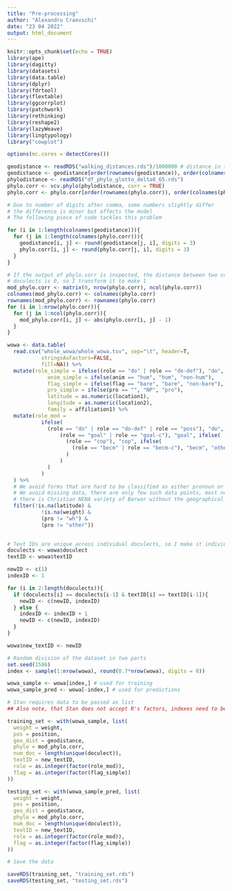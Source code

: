 ---
title: "Pre-processing"
author: "Alexandru Craevschi"
date: "23 04 2022"
output: html_document
---

```{r setup, include=FALSE}
knitr::opts_chunk$set(echo = TRUE)
library(ape)
library(dagitty)
library(datasets)
library(data.table)
library(dplyr)
library(fdrtool)
library(flextable)
library(ggcorrplot)
library(patchwork)
library(rethinking)
library(reshape2)
library(lazyWeave)
library(lingtypology)
library("cowplot")

options(mc.cores = detectCores())
```

```{r}
geodistance <- readRDS("walking_distances.rds")/1000000 # distance in thousands of km
geodistance <- geodistance[order(rownames(geodistance)), order(colnames(geodistance))]
phylodistance <- readRDS("df_phylo_glotto_delta0_65.rds")
phylo.corr <- vcv.phylo(phylodistance, corr = TRUE)
phylo.corr <- phylo.corr[order(rownames(phylo.corr)), order(colnames(phylo.corr))]

# Due to number of digits after comma, some numbers slightly differ 
# the difference is minor but affects the model
# The following piece of code tackles this problem 

for (i in 1:length(colnames(geodistance))){
  for (j in 1:length(colnames(phylo.corr))){
    geodistance[i, j] <- round(geodistance[j, i], digits = 3)
    phylo.corr[i, j] <- round(phylo.corr[j, i], digits = 3)
  }
}
```

```{r}
# If the output of phylo.corr is inspected, the distance between two completely unrelated
# doculects is 0, so I transform it to make 1 
mod_phylo.corr <- matrix(0, nrow(phylo.corr), ncol(phylo.corr))
colnames(mod_phylo.corr) <- colnames(phylo.corr)
rownames(mod_phylo.corr) <- rownames(phylo.corr)
for (i in 1:nrow(phylo.corr)){
  for (j in 1:ncol(phylo.corr)){
    mod_phylo.corr[i, j] <- abs(phylo.corr[i, j] - 1)
  }
}
```




```{r}
wowa <- data.table( 
  read.csv("whole_wowa/whole_wowa.tsv", sep="\t", header=T,
           stringsAsFactors=FALSE,
           fill=NA)) %>% 
  mutate(role_simple = ifelse((role == "do" | role == "do-def"), "do", "non-do"),
             anim_simple = ifelse(anim == "hum", "hum", "non-hum"), 
             flag_simple = ifelse(flag == "bare", "bare", "non-bare"),
             pro_simple = ifelse(pro == "", "NP", "pro"),
             latitude = as.numeric(location1), 
             longitude = as.numeric(location2),
             family = affiliation1) %>% 
  mutate(role_mod = 
           ifelse(
             (role == "do" | role == "do-def" | role == "poss"), "do", ifelse(
                 (role == "goal" | role == "goal-c"), "goal", ifelse(
                   (role == "cop"), "cop", ifelse(
                     (role == "becm" | role == "becm-c"), "becm", "other"
                   )
                 )
             )
           )
  ) %>% 
  # We avoid forms that are hard to be classified as either pronoun or noun phrase
  # We avoid missing data, there are only few such data points, most notably
  # there is Christian NENA variety of Barwar without the geographical coordinates
  filter(!is.na(latitude) & 
           !is.na(weight) & 
           (pro != "wh") &
           (pro != "other")) 
  

```



```{r}
# Text IDs are unique across individual doculects, so I make it individual for the whole dataset
doculects <- wowa$doculect
textID <- wowa$textID

newID <- c(1)
indexID <- 1

for (i in 2:length(doculects)){
  if (doculects[i] == doculects[i-1] & textID[i] == textID[i-1]){
    newID <- c(newID, indexID)
  } else {
    indexID <- indexID + 1
    newID <- c(newID, indexID)
  }
}

wowa$new_textID <- newID
```

```{r}
# Random division of the dataset in two parts
set.seed(1586)
index <- sample(1:nrow(wowa), round(0.7*nrow(wowa), digits = 0))

wowa_sample <- wowa[index,] # used for training
wowa_sample_pred <- wowa[-index,] # used for predictions
```

```{r}
# Stan requires data to be passed as list
## Also note, that Stan does not accept R's factors, indexes need to be passed as integers

training_set <- with(wowa_sample, list(
  weight = weight,
  pos = position,
  geo_dist = geodistance,
  phylo = mod_phylo.corr,
  num_doc = length(unique(doculect)),
  textID = new_textID,
  role = as.integer(factor(role_mod)),
  flag = as.integer(factor(flag_simple))
))

testing_set <- with(wowa_sample_pred, list(
  weight = weight,
  pos = position,
  geo_dist = geodistance,
  phylo = mod_phylo.corr,
  num_doc = length(unique(doculect)),
  textID = new_textID,
  role = as.integer(factor(role_mod)),
  flag = as.integer(factor(flag_simple))
))
```

```{r}
# Save the data

saveRDS(training_set, "training_set.rds")
saveRDS(testing_set, "testing_set.rds")
```

